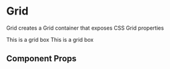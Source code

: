 
<Meta title="Grid" component={Grid} />

# Grid

Grid creates a Grid container that exposes CSS Grid properties

<Preview withToolbar>
  <Story name="grid">
    <Grid gridTemplateColumns='1fr 2fr' gridColumnGap={16}>
      <Box bg="highlight" mb={4}>
        <Text variant="body">This is a grid box</Text>
      </Box>
      <Box bg="highlight" mb={4}>
        <Text variant="body">This is a grid box</Text>
      </Box>
    </Grid>
  </Story>
</Preview>

## Component Props

<Props of={Grid} />